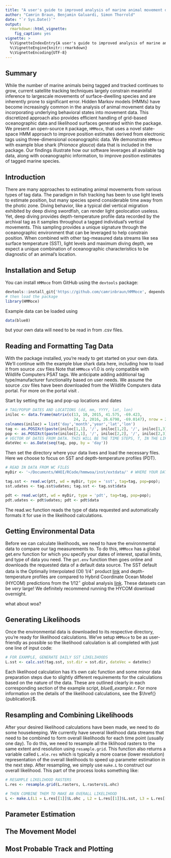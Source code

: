 ```yaml
---
title: "A user's guide to improved analysis of marine animal movement data using HMMoce"
author: "Camrin Braun, Benjamin Galuardi, Simon Thorrold"
date: "`r Sys.Date()`"
output: 
  rmarkdown::html_vignette:
    fig_caption: yes
vignette: >
  %\VignetteIndexEntry{A user's guide to improved analysis of marine animal movement data using HMMoce}
  %\VignetteEngine{knitr::rmarkdown}
  %\VignetteEncoding{UTF-8}
---
```


## Summary
While the number of marine animals being tagged and tracked continues to grow, current satellite tracking techniques largely constrain meaninful inference to largescale movements of surface-dwelling species and are inherently prone to significant error. Hidden Markov models (HMMs) have become increasingly common in the analysis of animal movement data by incorporating underlying behavioral states into movement data. This discretized approach also provides efficient handling of grid-based oceanographic data and likelihood surfaces generated within the package. We present an open-source `R` package, `HMMoce`, that uses a novel state-space HMM approach to improve position estimates derived from electronic tags using three-dimensional oceanographic data. We demonstrate `HMMoce` with example blue shark (*Prionace glauca*) data that is included in the package. Our findings illustrate how our software leverages all available tag data, along with oceanographic information, to improve position estimates of tagged marine species.

## Introduction

There are many approaches to estimating animal movements from various types of tag data. The paradigm in fish tracking has been to use light levels to estimate position, but many species spend considerable time away from the photic zone. Diving behavior, like a typical diel vertical migration exhibited by deep diving swordfish, can render light geolocation useless. Yet, deep diving provides depth-temperature profile data recorded by the archival tag as it samples throughout a tagged individual's vertical movements. This sampling provides a unique signature through the oceanographic environment that can be leveraged to help constrain position. When combined with other tag-measured data streams like sea surface temperature (SST), light levels and maximum diving depth, we expect a unique combination of oceanographic characteristics to be diagnostic of an animal's location.

## Installation and Setup
You can install `HMMoce` from GitHub using the `devtools` package:
```r

devtools::install_git{'https://github.com/camrinbraun/HMMoce', depends = T}
# then load the package
library(HMMoce)

```
Example data can be loaded using
```r

data(blue8)

```
but your own data will need to be read in from .csv files.

## Reading and Formatting Tag Data
With the package installed, you're ready to get started on your own data. We'll continue with the example blue shark data here, including how to load it from source .csv files Note that `HMMoce` v1.0 is only compatible with Wildlife Computers PSAT tags. We anticipate adding additional tag type/manufacturer functionality based on user needs. We assume the source .csv files have been downloaded from the Wildlife Computers data portal. For more on the portal visit <link>.

Start by setting the tag and pop-up locations and dates
```r
# TAG/POPUP DATES AND LOCATIONS (dd, mm, YYYY, lat, lon)
iniloc <- data.frame(matrix(c(13, 10, 2015, 41.575, -69.423, 
                              24, 2, 2016, 26.6798, -69.0147), nrow = 2, ncol = 5, byrow = T))
colnames(iniloc) = list('day','month','year','lat','lon')
tag <- as.POSIXct(paste(iniloc[1,1], '/', iniloc[1,2], '/', iniloc[1,3], sep=''), format = '%d/%m/%Y')
pop <- as.POSIXct(paste(iniloc[2,1], '/', iniloc[2,2], '/', iniloc[2,3], sep=''), format = '%d/%m/%Y')
# VECTOR OF DATES FROM DATA. THIS WILL BE THE TIME STEPS, T, IN THE LIKELIHOODS
dateVec <- as.Date(seq(tag, pop, by = 'day')) 
```

Then set the directory where your data lives and load the necessary files. Here we choose to focus on SST and depth-temperature profiles (PDT).
```r
# READ IN DATA FROM WC FILES
myDir <- '~/Documents/WHOI/RCode/hmmwoa/inst/extdata/' # WHERE YOUR DATA LIVES, THIS IS WHERE THE EXAMPLE DATA IS STORED

tag.sst <- read.wc(ptt, wd = myDir, type = 'sst', tag=tag, pop=pop); 
sst.udates <- tag.sst$udates; tag.sst <- tag.sst$data

pdt <- read.wc(ptt, wd = myDir, type = 'pdt', tag=tag, pop=pop); 
pdt.udates <- pdt$udates; pdt <- pdt$data

```
The read.wc function reads the type of data requested and automatically formats it for use in the likelihood calculations.

## Getting Environmental Data
Before we can calculate likelihoods, we need to have the environmental data to compare our tag measurements to. To do this, `HMMoce` has a global get.env function for which you specify your dates of interest, spatial limits, and type of data you need. The `get.env` function then goes online and downloads the requested data of a default data source. The SST default data is the Optimally Interpolated (OI) 1/4$^\circ$ product [link](https://www.ncdc.noaa.gov/oisst) and depth-temperature profiles are compared to Hybrid Coordinate Ocean Model (HYCOM) predictions from the 1/12$^\circ$ global analysis [link](http://hycom.org/dataserver/glb-analysis). These datasets can be *very* large! We definitely recommend running the HYCOM download overnight.

what about woa?

## Generating Likelihoods
Once the environmental data is downloaded to its respective directory, you're ready for likelihood calculations. We've setup `HMMoce` to be as user-friendly as possible so the likelihood calculation is all completed with just one line of input code:
```r

# FOR EXAMPLE, GENERATE DAILY SST LIKELIHOODS
L.sst <- calc.sst(tag.sst, sst.dir = sst.dir, dateVec = dateVec)

```
Each likelihood calculation has it's own calc function and some minor data preparation steps due to slightly different requirements for the calculations based on the nature of the data. These are outlined clearly in each corresponding section of the example script, *blue8_example.r*. For more information on the details of the likelihood calculations, see the $\href{}{publication}$.

## Resampling and Combining Likelihoods
After your desired likelihood calculations have been made, we need to do some housekeeping. We currently have several likelihood data streams that need to be combined to form overall likelihoods for each time point (usually one day). To do this, we need to resample all the liklihood rasters to the same extent and resolution using `resample.grid`. This function also returns a variable called `L.mle.res` which is typically a more coarse (lower resolution) representation of the overall likelihoods to speed up parameter estimation in the next step. After resampling, we simply use `make.L` to construct our overall likelihood. This part of the process looks something like:

```r
# RESAMPLE LIKELIHOOD RASTERS
L.res <- resample.grid(L.rasters, L.rasters$L.ohc)

# THEN COMBINE THEM TO MAKE AN OVERALL LIKELIHOOD
L <- make.L(L1 = L.res[[1]]$L.ohc , L2 = L.res[[1]]$L.sst, L3 = L.res[[1]]$L.locs, L.mle.res = L.mle.res)

```

## Parameter Estimation


## The Movement Model


## Most Probable Track and Plotting


